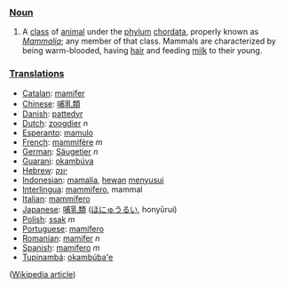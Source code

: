===[[Noun]]===
# A [[class]] of [[animal]] under the [[phylum]] [[chordata]], properly known as ''[[Mammalia]]''; any member of that class. Mammals are characterized by being warm-blooded, having [[hair]] and feeding [[milk]] to their young.

=== [[Translation]]s ===
*[[Catalan]]: [[mamífer]]
*[[Chinese]]: [[哺乳類]]
*[[Danish]]: [[pattedyr]]
*[[Dutch]]: [[zoogdier]] ''n''
*[[Esperanto]]: [[mamulo]]
*[[French]]: [[mammifère]] ''m''
*[[German]]: [[Säugetier]] ''n''
*[[Guarani]]: [[okambúva]]
*[[Hebrew]]: [[יונק]]
*[[Indonesian]]: [[mamalia]], [[hewan]] [[susu|menyusui]]
*[[Interlingua]]: [[mammifero]], mammal
*[[Italian]]: [[mammifero]]
*[[Japanese]]: [[哺乳類]] ([[ほにゅうるい]], honyūrui)
*[[Polish]]: [[ssak]] ''m''
*[[Portuguese]]: [[mamífero]]
*[[Romanian]]: [[mamifer]] ''n''
*[[Spanish]]: [[mamífero]] ''m''
*[[Tupinambá]]: [[okambúba'e]]

([[w:mammal|Wikipedia article]])